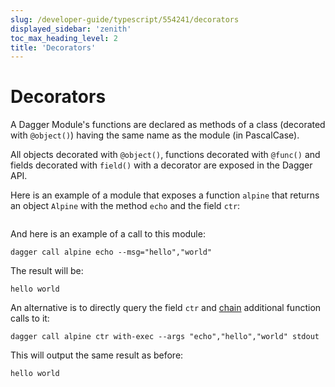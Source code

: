```yaml
---
slug: /developer-guide/typescript/554241/decorators
displayed_sidebar: 'zenith'
toc_max_heading_level: 2
title: 'Decorators'
---
```



# Decorators

<PartialExperimentalDocs />

A Dagger Module's functions are declared as methods of a class (decorated with `@object()`) having the same name as the module (in PascalCase).

All objects decorated with `@object()`, functions decorated with `@func()` and fields decorated with `field()` with a decorator are exposed in the Dagger API.

Here is an example of a module that exposes a function `alpine` that returns an object `Alpine` with the method `echo` and the field `ctr`:

```typescript file=./snippets/decorators/index.ts
```

And here is an example of a call to this module:

```shell
dagger call alpine echo --msg="hello","world"
```

The result will be:

```shell
hello world
```

An alternative is to directly query the field `ctr` and [chain](./129302-chaining.mdx) additional function calls to it:

```shell
dagger call alpine ctr with-exec --args "echo","hello","world" stdout
```

This will output the same result as before:

```shell
hello world
```
